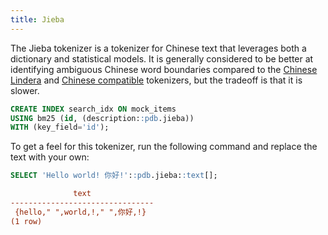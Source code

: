 ```yaml
---
title: Jieba
---
```


The Jieba tokenizer is a tokenizer for Chinese text that leverages both a dictionary and statistical models. It is generally considered to be better at identifying ambiguous Chinese word boundaries
compared to the [Chinese Lindera](/v2/tokenizers/available_tokenizers/lindera) and [Chinese compatible](/v2/tokenizers/available_tokenizers/chinese_compatible) tokenizers, but
the tradeoff is that it is slower.

```sql
CREATE INDEX search_idx ON mock_items
USING bm25 (id, (description::pdb.jieba))
WITH (key_field='id');
```

To get a feel for this tokenizer, run the following command and replace the text with your own:

```sql
SELECT 'Hello world! 你好!'::pdb.jieba::text[];
```

```ini Expected Response
              text
--------------------------------
 {hello," ",world,!," ",你好,!}
(1 row)
```
